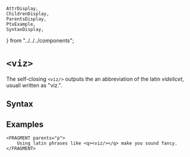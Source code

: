     AttrDisplay,
    ChildrenDisplay,
    ParentsDisplay,
    PtxExample,
    SyntaxDisplay,
} from "../../../components";

# `<viz>`

The self-closing `<viz/>` outputs the an abbreviation of the latin _videlicet_, usuall written as "viz.".

## Syntax

<SyntaxDisplay name="viz" />

## Examples

```ptx-example
<FRAGMENT parents="p">
    Using latin phrases like <q><viz/></q> make you sound fancy.
</FRAGMENT>
```

